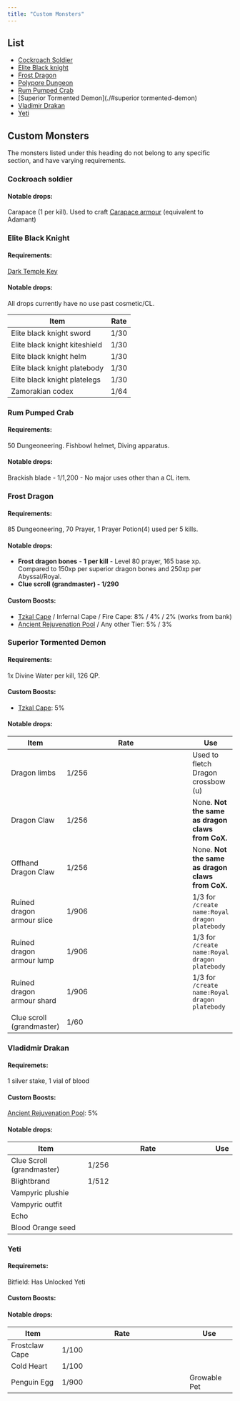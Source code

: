 ```yaml
---
title: "Custom Monsters"
---
```


## List

- [Cockroach Soldier](./#cockroach-soldier)
- [Elite Black knight](./#elite-black-knight)
- [Frost Dragon](./#frost-dragon)
- [Polypore Dungeon](polypore-dungeon.md)
- [Rum Pumped Crab](./#rum-pumped-crab)
- [Superior Tormented Demon](./#superior tormented-demon)
- [Vladimir Drakan](./#vladidmir-drakan)
- [Yeti](./#yeti)

## Custom Monsters

The monsters listed under this heading do not belong to any specific section, and have varying requirements.

### **Cockroach soldier**

#### Notable drops:

Carapace (1 per kill). Used to craft [Carapace armour](../../skills/crafting.md#custom-content-and-boosts) (equivalent to Adamant)

### Elite Black Knight

#### Requirements:

[Dark Temple Key](../../skills/thieving.md#custom-content-and-boosts)

#### Notable drops:

All drops currently have no use past cosmetic/CL.

| Item                          | Rate |
| ----------------------------- | ---- |
| Elite black knight sword      | 1/30 |
| Elite black knight kiteshield | 1/30 |
| Elite black knight helm       | 1/30 |
| Elite black knight platebody  | 1/30 |
| Elite black knight platelegs  | 1/30 |
| Zamorakian codex              | 1/64 |

### **Rum Pumped Crab**

#### Requirements:

50 Dungeoneering. Fishbowl helmet, Diving apparatus.

#### Notable drops:

Brackish blade - 1/1,200 - No major uses other than a CL item.

### Frost Dragon

#### Requirements:

85 Dungeoneering, 70 Prayer, 1 Prayer Potion(4) used per 5 kills.

#### Notable drops:

- **Frost dragon bones** - **1 per kill** - Level 80 prayer, 165 base xp. Compared to 150xp per superior dragon bones and 250xp per Abyssal/Royal.
- **Clue scroll (grandmaster) - 1/290**

#### Custom Boosts:

- [Tzkal Cape](/minigames/emerged-zuk-inferno) / Infernal Cape / Fire Cape: 8% / 4% / 2% (works from bank)
- [Ancient Rejuvenation Pool](/skills/construction) / Any other Tier: 5% / 3%

### Superior Tormented Demon

#### Requirements:

1x Divine Water per kill, 126 QP.

#### Custom Boosts:

- [Tzkal Cape](/minigames/emerged-zuk-inferno): 5%

#### Notable drops:

<table>
	<thead>
		<tr>
			<th>Item</th>
			<th width="270">Rate</th>
			<th>Use</th>
		</tr>
	</thead>
	<tbody>
		<tr>
			<td>Dragon limbs</td>
			<td>1/256</td>
			<td>Used to fletch Dragon crossbow (u)</td>
		</tr>
		<tr>
			<td>Dragon Claw</td>
			<td>1/256</td>
			<td>
				None. <strong>Not the same as dragon claws from CoX.</strong>
			</td>
		</tr>
		<tr>
			<td>Offhand Dragon Claw</td>
			<td>1/256</td>
			<td>
				None. <strong>Not the same as dragon claws from CoX.</strong>
			</td>
		</tr>
		<tr>
			<td>Ruined dragon armour slice</td>
			<td>1/906</td>
			<td>
				1/3 for <code>/create name:Royal dragon platebody</code>
			</td>
		</tr>
		<tr>
			<td>Ruined dragon armour lump</td>
			<td>1/906</td>
			<td>
				1/3 for <code>/create name:Royal dragon platebody</code>
			</td>
		</tr>
		<tr>
			<td>Ruined dragon armour shard</td>
			<td>1/906</td>
			<td>
				1/3 for <code>/create name:Royal dragon platebody</code>
			</td>
		</tr>
		<tr>
			<td>Clue scroll (grandmaster)</td>
			<td>1/60</td>
			<td></td>
		</tr>
	</tbody>
</table>

### Vladidmir Drakan

#### Requiremets:

1 silver stake, 1 vial of blood

#### Custom Boosts:

[Ancient Rejuvenation Pool](/skills/construction): 5%

#### Notable drops:

<table>
	<thead>
		<tr>
			<th>Item</th>
			<th width="270">Rate</th>
			<th>Use</th>
		</tr>
	</thead>
	<tbody>
		<tr>
			<td>Clue Scroll (grandmaster)</td>
			<td>1/256</td>
			<td></td>
		</tr>
		<tr>
			<td>Blightbrand</td>
			<td>1/512</td>
			<td></td>
		</tr>
		<tr>
			<td>Vampyric plushie</td>
			<td></td>
			<td></td>
		</tr>
		<tr>
			<td>Vampyric outfit</td>
			<td></td>
			<td></td>
		</tr>
		<tr>
			<td>Echo</td>
			<td></td>
			<td></td>
		</tr>
		<tr>
			<td>Blood Orange seed</td>
			<td></td>
			<td></td>
		</tr>
	</tbody>
</table>

### Yeti

#### Requiremets:

Bitfield: Has Unlocked Yeti

#### Custom Boosts:

#### Notable drops:

<table>
	<thead>
		<tr>
			<th>Item</th>
			<th width="270">Rate</th>
			<th>Use</th>
		</tr>
	</thead>
	<tbody>
		<tr>
			<td>Frostclaw Cape</td>
			<td>1/100</td>
			<td></td>
		</tr>
		<tr>
			<td>Cold Heart</td>
			<td>1/100</td>
			<td></td>
		</tr>
		<tr>
			<td>Penguin Egg</td>
			<td>1/900</td>
			<td>Growable Pet</td>
		</tr>
	</tbody>
</table>
